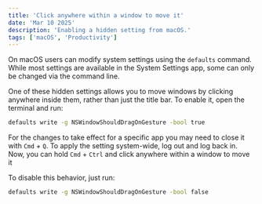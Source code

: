 ```yaml
---
title: 'Click anywhere within a window to move it'
date: 'Mar 10 2025'
description: 'Enabling a hidden setting from macOS.'
tags: ['macOS', 'Productivity']
---
```


On macOS users can modify system settings using the `defaults` command. While most settings are available in the System Settings app, some can only be changed via the command line.

One of these hidden settings allows you to move windows by clicking anywhere inside them, rather than just the title bar. To enable it, open the terminal and run:

```bash frame="none"
defaults write -g NSWindowShouldDragOnGesture -bool true
```

For the changes to take effect for a specific app you may need to close it with `Cmd` + `Q`. To apply the setting system-wide, log out and log back in. Now, you can hold `Cmd` + `Ctrl` and click anywhere within a window to move it

To disable this behavior, just run:

```bash frame="none"
defaults write -g NSWindowShouldDragOnGesture -bool false
```
